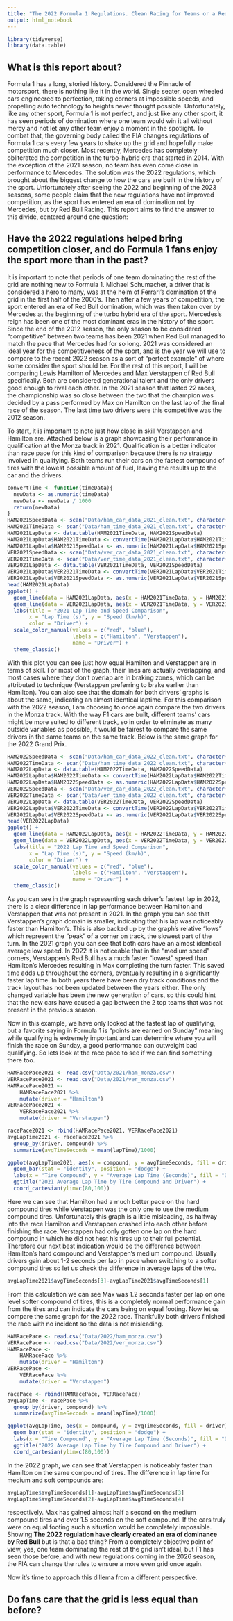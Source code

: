 ```yaml
---
title: "The 2022 Formula 1 Regulations. Clean Racing for Teams or a Red Flag for the FIA?"
output: html_notebook
---
```


```r
library(tidyverse)
library(data.table)
```

## What is this report about?

Formula 1 has a long, storied history. Considered the Pinnacle of motorsport, there is nothing like it in the world. Single seater, open wheeled cars engineered to perfection, taking corners at impossible speeds, and propelling auto technology to heights never thought possible. Unfortunately, like any other sport, Formula 1 is not perfect, and just like any other sport, it has seen periods of domination where one team would win it all without mercy and not let any other team enjoy a moment in the spotlight. To combat that, the governing body called the FIA changes regulations of Formula 1 cars every few years to shake up the grid and hopefully make competition much closer. Most recently, Mercedes has completely obliterated the competition in the turbo-hybrid era that started in 2014. With the exception of the 2021 season, no team has even come close in performance to Mercedes. The solution was the 2022 regulations, which brought about the biggest change to how the cars are built in the history of the sport. Unfortunately after seeing the 2022 and beginning of the 2023 seasons, some people claim that the new regulations have not improved competition, as the sport has entered an era of domination not by Mercedes, but by Red Bull Racing. This report aims to find the answer to this divide, centered around one question:

## Have the 2022 regulations helped bring competition closer, and do Formula 1 fans enjoy the sport more than in the past?

It is important to note that periods of one team dominating the rest of the grid are nothing new to Formula 1. Michael Schumacher, a driver that is considered a hero to many, was at the helm of Ferrari's domination of the grid in the first half of the 2000's. Then after a few years of competition, the sport entered an era of Red Bull domination, which was then taken over by Mercedes at the beginning of the turbo hybrid era of the sport. Mercedes's reign has been one of the most dominant eras in the history of the sport. Since the end of the 2012 season, the only season to be considered "competitive" between two teams has been 2021 when Red Bull managed to match the pace that Mercedes had for so long. 2021 was considered an ideal year for the competitiveness of the sport, and is the year we will use to compare to the recent 2022 season as a sort of "perfect example" of where some consider the sport should be. For the rest of this report, I will be comparing Lewis Hamilton of Mercedes and Max Verstappen of Red Bull specifically. Both are considered generational talent and the only drivers good enough to rival each other. In the 2021 season that lasted 22 races, the championship was so close between the two that the champion was decided by a pass performed by Max on Hamilton on the last lap of the final race of the season. The last time two drivers were this competitive was the 2012 season.

To start, it is important to note just how close in skill Verstappen and Hamilton are. Attached below is a graph showcasing their performance in qualification at the Monza track in 2021. Qualification is a better indicator than race pace for this kind of comparison because there is no strategy involved in qualifying. Both teams run their cars on the fastest compound of tires with the lowest possible amount of fuel, leaving the results up to the car and the drivers.
```r
convertTime <- function(timeData){
  newData <- as.numeric(timeData)
  newData <- newData / 1000
  return(newData)
}
HAM2021SpeedData <- scan("Data/ham_car_data_2021_clean.txt", character(), quote = "")
HAM2021TimeData <- scan("Data/ham_time_data_2021_clean.txt", character(), quote = "")
HAM2021LapData <- data.table(HAM2021TimeData, HAM2021SpeedData)
HAM2021LapData$HAM2021TimeData <- convertTime(HAM2021LapData$HAM2021TimeData)
HAM2021LapData$HAM2021SpeedData <- as.numeric(HAM2021LapData$HAM2021SpeedData)
VER2021SpeedData <- scan("Data/ver_car_data_2021_clean.txt", character(), quote = "")
VER2021TimeData <- scan("Data/ver_time_data_2021_clean.txt", character(), quote = "")
VER2021LapData <- data.table(VER2021TimeData, VER2021SpeedData)
VER2021LapData$VER2021TimeData <- convertTime(VER2021LapData$VER2021TimeData)
VER2021LapData$VER2021SpeedData <- as.numeric(VER2021LapData$VER2021SpeedData)
head(HAM2021LapData)
ggplot() +
  geom_line(data = HAM2021LapData, aes(x = HAM2021TimeData, y = HAM2021SpeedData, color = "Hamilton"), size = 1) +
  geom_line(data = VER2021LapData, aes(x = VER2021TimeData, y = VER2021SpeedData, color = "Verstappen"), size = 1) +
  labs(title = "2021 Lap Time and Speed Comparison",
       x = "Lap Time (s)", y = "Speed (km/h)",
       color = "Driver") +
  scale_color_manual(values = c("red", "blue"),
                     labels = c("Hamilton", "Verstappen"),
                     name = "Driver") +
  theme_classic()
```

With this plot you can see just how equal Hamilton and Verstappen are in terms of skill. For most of the graph, their lines are actually overlapping, and most cases where they don't overlap are in braking zones, which can be attributed to technique (Verstappen preferring to brake earlier than Hamilton). You can also see that the domain for both drivers' graphs is about the same, indicating an almost identical laptime. For this comparison with the 2022 season, I am choosing to once again compare the two drivers in the Monza track. With the way F1 cars are built, different teams' cars might be more suited to different track, so in order to eliminate as many outside variables as possible, it would be fairest to compare the same drivers in the same teams on the same track. Below is the same graph for the 2022 Grand Prix.

```r
HAM2022SpeedData <- scan("Data/ham_car_data_2022_clean.txt", character(), quote = "")
HAM2022TimeData <- scan("Data/ham_time_data_2022_clean.txt", character(), quote = "")
HAM2022LapData <- data.table(HAM2022TimeData, HAM2022SpeedData)
HAM2022LapData$HAM2022TimeData <- convertTime(HAM2022LapData$HAM2022TimeData)
HAM2022LapData$HAM2022SpeedData <- as.numeric(HAM2022LapData$HAM2022SpeedData)
VER2022SpeedData <- scan("Data/ver_car_data_2022_clean.txt", character(), quote = "")
VER2022TimeData <- scan("Data/ver_time_data_2022_clean.txt", character(), quote = "")
VER2022LapData <- data.table(VER2022TimeData, VER2022SpeedData)
VER2022LapData$VER2022TimeData <- convertTime(VER2022LapData$VER2022TimeData)
VER2022LapData$VER2022SpeedData <- as.numeric(VER2022LapData$VER2022SpeedData)
head(VER2022LapData)
ggplot() +
  geom_line(data = HAM2022LapData, aes(x = HAM2022TimeData, y = HAM2022SpeedData, color = "Hamilton"), size = 1) +
  geom_line(data = VER2022LapData, aes(x = VER2022TimeData, y = VER2022SpeedData, color = "Verstappen"), size = 1) +
  labs(title = "2022 Lap Time and Speed Comparison",
       x = "Lap Time (s)", y = "Speed (km/h)",
       color = "Driver") +
  scale_color_manual(values = c("red", "blue"),
                     labels = c("Hamilton", "Verstappen"),
                     name = "Driver") +
  theme_classic()
```

As you can see in the graph representing each driver's fastest lap in 2022, there is a clear difference in lap performance between Hamilton and Verstappen that was not present in 2021. In the graph you can see that Verstappen's graph domain is smaller, indicating that his lap was noticeably faster than Hamilton's. This is also backed up by the graph's relative "lows" which represent the "peak" of a corner on track, the slowest part of the turn. In the 2021 graph you can see that both cars have an almost identical average low speed. In 2022 it is noticeable that in the "medium speed" corners, Verstappen's Red Bull has a much faster "lowest" speed than Hamilton's Mercedes resulting in Max completing the turn faster. This saved time adds up throughout the corners, eventually resulting in a significantly faster lap time. In both years there have been dry track conditions and the track layout has not been updated between the years either. The only changed variable has been the new generation of cars, so this could hint that the new cars have caused a gap between the 2 top teams that was not present in the previous season.


Now in this example, we have only looked at the fastest lap of qualifying, but a favorite saying in Formula 1 is "points are earned on Sunday" meaning while qualifying is extremely important and can determine where you will finish the race on Sunday, a good performance can outweight bad qualifying. So lets look at the race pace to see if we can find something there too.

```r
HAMRacePace2021 <- read.csv("Data/2021/ham_monza.csv")
VERRacePace2021 <- read.csv("Data/2021/ver_monza.csv")
HAMRacePace2021 <-
    HAMRacePace2021 %>%
    mutate(driver = "Hamilton")
VERRacePace2021 <-
    VERRacePace2021 %>%
    mutate(driver = "Verstappen")

racePace2021 <- rbind(HAMRacePace2021, VERRacePace2021)
avgLapTime2021 <- racePace2021 %>%
  group_by(driver, compound) %>%
  summarize(avgTimeSeconds = mean(lapTime)/1000)

ggplot(avgLapTime2021, aes(x = compound, y = avgTimeSeconds, fill = driver)) +
  geom_bar(stat = "identity", position = "dodge") +
  labs(x = "Tire Compound", y = "Average Lap Time (Seconds)", fill = "Driver") +
  ggtitle("2021 Average Lap Time by Tire Compound and Driver") +
  coord_cartesian(ylim=c(80,100))
```
Here we can see that Hamilton had a much better pace on the hard compound tires while Verstappen was the only one to use the medium compound tires. Unfortunately this graph is a little misleading, as halfway into the race Hamilton and Verstappen crashed into each other before finishing the race. Verstappen had only gotten one lap on the hard compound in which he did not heat his tires up to their full potential. Therefore our next best indication would be the difference between Hamilton's hard compound and Verstappen's medium compound. Usually drivers gain about 1-2 seconds per lap in pace when switching to a softer compound tires so let us check the difference in average laps of the two.
```r
avgLapTime2021$avgTimeSeconds[3]-avgLapTime2021$avgTimeSeconds[1]
```
From this calculation we can see Max was 1.2 seconds faster per lap on one level softer compound of tires, this is a completely normal performance gain from the tires and can indicate the cars being on equal footing. Now let us compare the same graph for the 2022 race. Thankfully both drivers finished the race with no incident so the data is not misleading.
```r
HAMRacePace <- read.csv("Data/2022/ham_monza.csv")
VERRacePace <- read.csv("Data/2022/ver_monza.csv")
HAMRacePace <-
    HAMRacePace %>%
    mutate(driver = "Hamilton")
VERRacePace <-
    VERRacePace %>%
    mutate(driver = "Verstappen")

racePace <- rbind(HAMRacePace, VERRacePace)
avgLapTime <- racePace %>%
  group_by(driver, compound) %>%
  summarize(avgTimeSeconds = mean(lapTime)/1000)

ggplot(avgLapTime, aes(x = compound, y = avgTimeSeconds, fill = driver)) +
  geom_bar(stat = "identity", position = "dodge") +
  labs(x = "Tire Compound", y = "Average Lap Time (Seconds)", fill = "Driver") +
  ggtitle("2022 Average Lap Time by Tire Compound and Driver") +
  coord_cartesian(ylim=c(80,100))
```

In the 2022 graph, we can see that Verstappen is noticeably faster than Hamilton on the same compound of tires. The difference in lap time for medium and soft compounds are:
```r
avgLapTime$avgTimeSeconds[1]-avgLapTime$avgTimeSeconds[3]
avgLapTime$avgTimeSeconds[2]-avgLapTime$avgTimeSeconds[4]
```
respectively. Max has gained almost half a second on the medium compound tires and over 1.5 seconds on the soft compound. If the cars truly were on equal footing such a situation would be completely impossible. Showing **The 2022 regulation have clearly created an era of dominance by Red Bull** but is that a bad thing? From a completely objective point of view, yes, one team dominating the rest of the grid isn't ideal, but F1 has seen those before, and with new regulations coming in the 2026 season, the FIA can change the rules to ensure a more even grid once again.

Now it's time to approach this dillema from a different perspective.  

## Do fans care that the grid is less equal than before?


